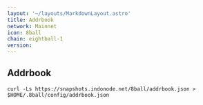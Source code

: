 ```yaml
---
layout: '~/layouts/MarkdownLayout.astro'
title: Addrbook
network: Mainnet
icon: 8ball
chain: eightball-1
version:  
---
```

## Addrbook

```
curl -Ls https://snapshots.indonode.net/8ball/addrbook.json > $HOME/.8ball/config/addrbook.json
```